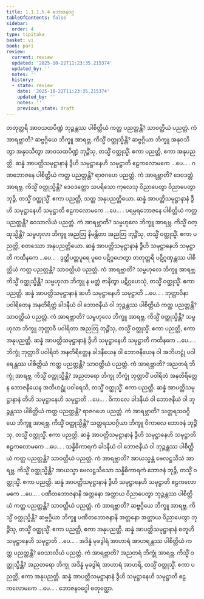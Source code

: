 ```yaml
---
title: 1.1.1.5.4 ဘောဇနဝဂ္ဂ
tableOfContents: false
sidebar:
  order: 4
type: tipitaka
basket: vi
book: pari
review:
  current: review
  updated: '2025-10-22T11:23:35.215374'
  updated_by: ''
  notes: ''
  history:
  - state: review
    date: '2025-10-22T11:23:35.215374'
    updated_by: ''
    notes: ''
    previous_state: draft
---
```



<ReviewStatus review={frontmatter.review} showDetails={true} />

<HypothesisAnnotation frontmatter={frontmatter} />

<DynamicBreadcrumb />

<Division number="84" book="pari" e="ch" v="5" p="28">

<Paragraph number="152" book="pari">
တတုတ္တရိ အာဝသထပိဏ္ဍံ ဘုဉ္ဇန္တဿ ပါစိတ္တိယံ ကတ္ထ ပညတ္တန္တိ? သာဝတ္ထိယံ ပညတ္တံ. ကံ အာရဗ္ဘာတိ? ဆဗ္ဗဂ္ဂိယေ ဘိက္ခူ အာရဗ္ဘ. ကိသ္မိံ ဝတ္ထုသ္မိန္တိ? ဆဗ္ဗဂ္ဂိယာ ဘိက္ခူ အနုဝသိတွာ အနုဝသိတွာ အာဝသထပိဏ္ဍံ ဘုဉ္ဇိံသု, တသ္မိံ ဝတ္ထုသ္မိံ. ဧကာ ပညတ္တိ, ဧကာ အနုပညတ္တိ. ဆန္နံ အာပတ္တိသမုဋ္ဌာနာနံ ဒွီဟိ သမုဋ္ဌာနေဟိ သမုဋ္ဌာတိ ဧဠကလောမကေ …ပေ… .
</Paragraph>

</Division>
<Division number="85" book="pari" e="ch" v="5" p="28">

<Paragraph number="153" book="pari">
ဂဏဘောဇနေ ပါစိတ္တိယံ ကတ္ထ ပညတ္တန္တိ? ရာဇဂဟေ ပညတ္တံ. ကံ အာရဗ္ဘာတိ? ဒေဝဒတ္တံ အာရဗ္ဘ. ကိသ္မိံ ဝတ္ထုသ္မိန္တိ? ဒေဝဒတ္တော သပရိသော ကုလေသု ဝိညာပေတွာ ဝိညာပေတွာ ဘုဉ္ဇိ, တသ္မိံ ဝတ္ထုသ္မိံ. ဧကာ ပညတ္တိ, သတ္တ အနုပညတ္တိယော. ဆန္နံ အာပတ္တိသမုဋ္ဌာနာနံ ဒွီဟိ သမုဋ္ဌာနေဟိ သမုဋ္ဌာတိ ဧဠကလောမကေ …ပေ… .
</Paragraph>

</Division>
<Division number="86" book="pari" e="ch" v="5" p="28">

<Paragraph number="154" book="pari">
ပရမ္ပရဘောဇနေ ပါစိတ္တိယံ ကတ္ထ ပညတ္တန္တိ? ဝေသာလိယံ ပညတ္တံ. ကံ အာရဗ္ဘာတိ? သမ္ဗဟုလေ ဘိက္ခူ အာရဗ္ဘ. ကိသ္မိံ ဝတ္ထုသ္မိန္တိ? သမ္ဗဟုလာ ဘိက္ခူ အညတြ နိမန္တိတာ အညတြ ဘုဉ္ဇိံသု, တသ္မိံ ဝတ္ထုသ္မိံ. ဧကာ ပညတ္တိ, စတဿော အနုပညတ္တိယော. ဆန္နံ အာပတ္တိသမုဋ္ဌာနာနံ ဒွီဟိ သမုဋ္ဌာနေဟိ သမုဋ္ဌာတိ ကထိနကေ …ပေ… .
</Paragraph>

</Division>
<Division number="87" book="pari" e="ch" v="5" p="29">

<Paragraph number="155" book="pari">
ဒွတ္တိပတ္တပူရေ ပူဝေ ပဋိဂ္ဂဟေတွာ တတုတ္တရိ ပဋိဂ္ဂဏှန္တဿ ပါစိတ္တိယံ ကတ္ထ ပညတ္တန္တိ? သာဝတ္ထိယံ ပညတ္တံ. ကံ အာရဗ္ဘာတိ? သမ္ဗဟုလေ ဘိက္ခူ အာရဗ္ဘ. ကိသ္မိံ ဝတ္ထုသ္မိန္တိ? သမ္ဗဟုလာ ဘိက္ခူ န မတ္တံ ဇာနိတွာ ပဋိဂ္ဂဟေသုံ, တသ္မိံ ဝတ္ထုသ္မိံ. ဧကာ ပညတ္တိ. ဆန္နံ အာပတ္တိသမုဋ္ဌာနာနံ ဆဟိ သမုဋ္ဌာနေဟိ သမုဋ္ဌာတိ …ပေ… .
</Paragraph>

</Division>
<Division number="88" book="pari" e="ch" v="5" p="29">

<Paragraph number="156" book="pari">
ဘုတ္တာဝိနာ ပဝါရိတေန အနတိရိတ္တံ ခါဒနီယံ ဝါ ဘောဇနီယံ ဝါ ဘုဉ္ဇန္တဿ ပါစိတ္တိယံ ကတ္ထ ပညတ္တန္တိ? သာဝတ္ထိယံ ပညတ္တံ. ကံ အာရဗ္ဘာတိ? သမ္ဗဟုလေ ဘိက္ခူ အာရဗ္ဘ. ကိသ္မိံ ဝတ္ထုသ္မိန္တိ? သမ္ဗဟုလာ ဘိက္ခူ ဘုတ္တာဝီ ပဝါရိတာ အညတြ ဘုဉ္ဇိံသု, တသ္မိံ ဝတ္ထုသ္မိံ. ဧကာ ပညတ္တိ, ဧကာ အနုပညတ္တိ. ဆန္နံ အာပတ္တိသမုဋ္ဌာနာနံ ဒွီဟိ သမုဋ္ဌာနေဟိ သမုဋ္ဌာတိ ကထိနကေ …ပေ… .
</Paragraph>

</Division>
<Division number="89" book="pari" e="ch" v="5" p="29">

<Paragraph number="157" book="pari">
ဘိက္ခုံ ဘုတ္တာဝိံ ပဝါရိတံ အနတိရိတ္တေန ခါဒနီယေန ဝါ ဘောဇနီယေန ဝါ အဘိဟဋ္ဌုံ ပဝါရေန္တဿ ပါစိတ္တိယံ ကတ္ထ ပညတ္တန္တိ? သာဝတ္ထိယံ ပညတ္တံ. ကံ အာရဗ္ဘာတိ? အညတရံ ဘိက္ခုံ အာရဗ္ဘ. ကိသ္မိံ ဝတ္ထုသ္မိန္တိ? အညတရော ဘိက္ခု ဘိက္ခုံ ဘုတ္တာဝိံ ပဝါရိတံ အနတိရိတ္တေန ဘောဇနီယေန အဘိဟဋ္ဌုံ ပဝါရေသိ, တသ္မိံ ဝတ္ထုသ္မိံ. ဧကာ ပညတ္တိ. ဆန္နံ အာပတ္တိသမုဋ္ဌာနာနံ တီဟိ သမုဋ္ဌာနေဟိ သမုဋ္ဌာတိ …ပေ… .
</Paragraph>

</Division>
<Division number="90" book="pari" e="ch" v="5" p="29">

<Paragraph number="158" book="pari">
ဝိကာလေ ခါဒနီယံ ဝါ ဘောဇနီယံ ဝါ ဘုဉ္ဇန္တဿ ပါစိတ္တိယံ ကတ္ထ ပညတ္တန္တိ? ရာဇဂဟေ ပညတ္တံ. ကံ အာရဗ္ဘာတိ? သတ္တရသဝဂ္ဂိယေ ဘိက္ခူ အာရဗ္ဘ. ကိသ္မိံ ဝတ္ထုသ္မိန္တိ? သတ္တရသဝဂ္ဂိယာ ဘိက္ခူ ဝိကာလေ ဘောဇနံ ဘုဉ္ဇိံသု, တသ္မိံ ဝတ္ထုသ္မိံ. ဧကာ ပညတ္တိ. ဆန္နံ အာပတ္တိသမုဋ္ဌာနာနံ ဒွီဟိ သမုဋ္ဌာနေဟိ သမုဋ္ဌာတိ ဧဠကလောမကေ …ပေ… .
</Paragraph>

</Division>
<Division number="91" book="pari" e="ch" v="5" p="29">

<Paragraph number="159" book="pari">
သန္နိဓိကာရကံ ခါဒနီယံ ဝါ ဘောဇနီယံ ဝါ ဘုဉ္ဇန္တဿ ပါစိတ္တိယံ ကတ္ထ ပညတ္တန္တိ? သာဝတ္ထိယံ ပညတ္တံ. ကံ အာရဗ္ဘာတိ? အာယသ္မန္တံ ဗေလဋ္ဌသီသံ အာရဗ္ဘ. ကိသ္မိံ ဝတ္ထုသ္မိန္တိ? အာယသ္မာ ဗေလဋ္ဌသီသော သန္နိဓိကာရကံ ဘောဇနံ ဘုဉ္ဇိ, တသ္မိံ ဝတ္ထုသ္မိံ. ဧကာ ပညတ္တိ. ဆန္နံ အာပတ္တိသမုဋ္ဌာနာနံ ဒွီဟိ သမုဋ္ဌာနေဟိ သမုဋ္ဌာတိ ဧဠကလောမကေ …ပေ… .
</Paragraph>

</Division>
<Division number="92" book="pari" e="ch" v="5" p="30">

<Paragraph number="160" book="pari">
ပဏီတဘောဇနာနိ အတ္တနော အတ္ထာယ ဝိညာပေတွာ ဘုဉ္ဇန္တဿ ပါစိတ္တိယံ ကတ္ထ ပညတ္တန္တိ? သာဝတ္ထိယံ ပညတ္တံ. ကံ အာရဗ္ဘာတိ? ဆဗ္ဗဂ္ဂိယေ ဘိက္ခူ အာရဗ္ဘ. ကိသ္မိံ ဝတ္ထုသ္မိန္တိ? ဆဗ္ဗဂ္ဂိယာ ဘိက္ခူ ပဏီတဘောဇနာနိ အတ္တနော အတ္ထာယ ဝိညာပေတွာ ဘုဉ္ဇိံသု, တသ္မိံ ဝတ္ထုသ္မိံ. ဧကာ ပညတ္တိ, ဧကာ အနုပညတ္တိ. ဆန္နံ အာပတ္တိသမုဋ္ဌာနာနံ စတူဟိ သမုဋ္ဌာနေဟိ သမုဋ္ဌာတိ …ပေ… .
</Paragraph>

</Division>
<Division number="93" book="pari" e="ch" v="5" p="30">

<Paragraph number="161" book="pari">
အဒိန္နံ မုခဒွါရံ အာဟာရံ အာဟရန္တဿ ပါစိတ္တိယံ ကတ္ထ ပညတ္တန္တိ? ဝေသာလိယံ ပညတ္တံ. ကံ အာရဗ္ဘာတိ? အညတရံ ဘိက္ခုံ အာရဗ္ဘ. ကိသ္မိံ ဝတ္ထုသ္မိန္တိ? အညတရော ဘိက္ခု အဒိန္နံ မုခဒွါရံ အာဟာရံ အာဟရိ, တသ္မိံ ဝတ္ထုသ္မိံ. ဧကာ ပညတ္တိ, ဧကာ အနုပညတ္တိ. ဆန္နံ အာပတ္တိသမုဋ္ဌာနာနံ ဒွီဟိ သမုဋ္ဌာနေဟိ သမုဋ္ဌာတိ ဧဠကလောမကေ …ပေ… .

</Paragraph>
</Division>

<Paragraph number="162" type="center" book="pari">
ဘောဇနဝဂ္ဂေါ စတုတ္ထော.
</Paragraph>